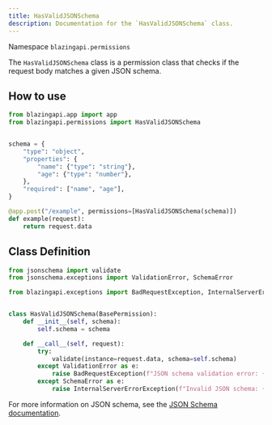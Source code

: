 ```yaml
---
title: HasValidJSONSchema
description: Documentation for the `HasValidJSONSchema` class.
---
```


Namespace `blazingapi.permissions`

The `HasValidJSONSchema` class is a permission class that checks if the request body matches a given JSON schema.

## How to use

```python
from blazingapi.app import app
from blazingapi.permissions import HasValidJSONSchema


schema = {
    "type": "object",
    "properties": {
        "name": {"type": "string"},
        "age": {"type": "number"},
    },
    "required": ["name", "age"],
}

@app.post("/example", permissions=[HasValidJSONSchema(schema)])
def example(request):
    return request.data
```

## Class Definition

```python
from jsonschema import validate
from jsonschema.exceptions import ValidationError, SchemaError

from blazingapi.exceptions import BadRequestException, InternalServerErrorException


class HasValidJSONSchema(BasePermission):
    def __init__(self, schema):
        self.schema = schema

    def __call__(self, request):
        try:
            validate(instance=request.data, schema=self.schema)
        except ValidationError as e:
            raise BadRequestException(f"JSON schema validation error: {e.message}")
        except SchemaError as e:
            raise InternalServerErrorException(f"Invalid JSON schema: {e.message}")
```

For more information on JSON schema, see the [JSON Schema documentation](https://json-schema.org/).

